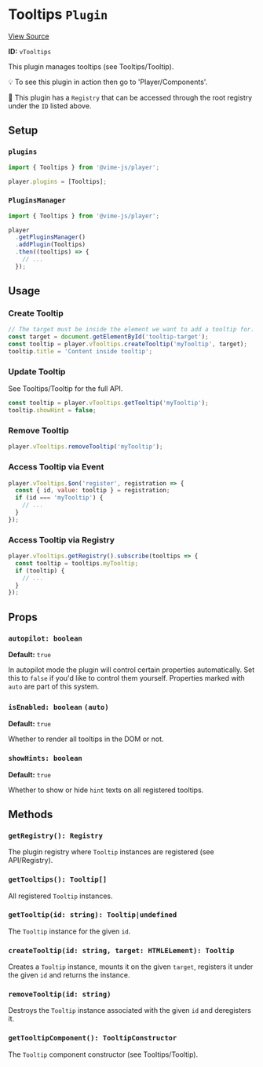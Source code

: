 
<Meta title="Packages/Player/Plugins/Tooltips/Tooltips" />

# Tooltips `Plugin`

[View Source](https://github.com/vime-js/vime/blob/master/packages/vime-player/src/plugins/tooltips/Tooltips.svelte)

**ID:** `vTooltips`

This plugin manages tooltips (see <LinkTo kind="packages-player-plugins-tooltips-tooltip--page">Tooltips/Tooltip</LinkTo>).

💡 To see this plugin in action then go to 'Player/Components'.

📝 This plugin has a `Registry` that can be accessed through the root registry under the `ID` listed above.

## Setup

### `plugins`

```js
import { Tooltips } from '@vime-js/player';

player.plugins = [Tooltips];
```

### `PluginsManager`
```js
import { Tooltips } from '@vime-js/player';

player
  .getPluginsManager()
  .addPlugin(Tooltips)
  .then((tooltips) => {
    // ...
  });
```

## Usage

### Create Tooltip

```js
// The target must be inside the element we want to add a tooltip for.
const target = document.getElementById('tooltip-target');
const tooltip = player.vTooltips.createTooltip('myTooltip', target);
tooltip.title = 'Content inside tooltip';
```

### Update Tooltip

See <LinkTo kind="packages-player-plugins-tooltips-tooltip--page">Tooltips/Tooltip</LinkTo> for
the full API.

```js
const tooltip = player.vTooltips.getTooltip('myTooltip');
tooltip.showHint = false;
```

### Remove Tooltip

```js
player.vTooltips.removeTooltip('myTooltip');
```

### Access Tooltip via Event

```js
player.vTooltips.$on('register', registration => {
  const { id, value: tooltip } = registration;
  if (id === 'myTooltip') {
    // ...
  }
});
```

### Access Tooltip via Registry

```js
player.vTooltips.getRegistry().subscribe(tooltips => {
  const tooltip = tooltips.myTooltip;
  if (tooltip) {
    // ...
  }
});
```

## Props

### `autopilot: boolean`

**Default:** `true`

In autopilot mode the plugin will control certain properties automatically. Set this to `false` if you'd like to 
control them yourself. Properties marked with `auto` are part of this system.

### `isEnabled: boolean` `(auto)`

**Default:** `true`

Whether to render all tooltips in the DOM or not.

### `showHints: boolean`

**Default:** `true`

Whether to show or hide `hint` texts on all registered tooltips.

## Methods

### `getRegistry(): Registry`

The plugin registry where `Tooltip` instances are registered (see <LinkTo kind="api-registry--page">API/Registry</LinkTo>).

### `getTooltips(): Tooltip[]`

All registered `Tooltip` instances.

### `getTooltip(id: string): Tooltip|undefined`

The `Tooltip` instance for the given `id`.

### `createTooltip(id: string, target: HTMLELement): Tooltip`

Creates a `Tooltip` instance, mounts it on the given `target`, registers it under the given `id` and
returns the instance.

### `removeTooltip(id: string)`

Destroys the `Tooltip` instance associated with the given `id` and deregisters it.

### `getTooltipComponent(): TooltipConstructor`

The `Tooltip` component constructor (see <LinkTo kind="packages-player-plugins-tooltips-tooltip--page">Tooltips/Tooltip</LinkTo>).
